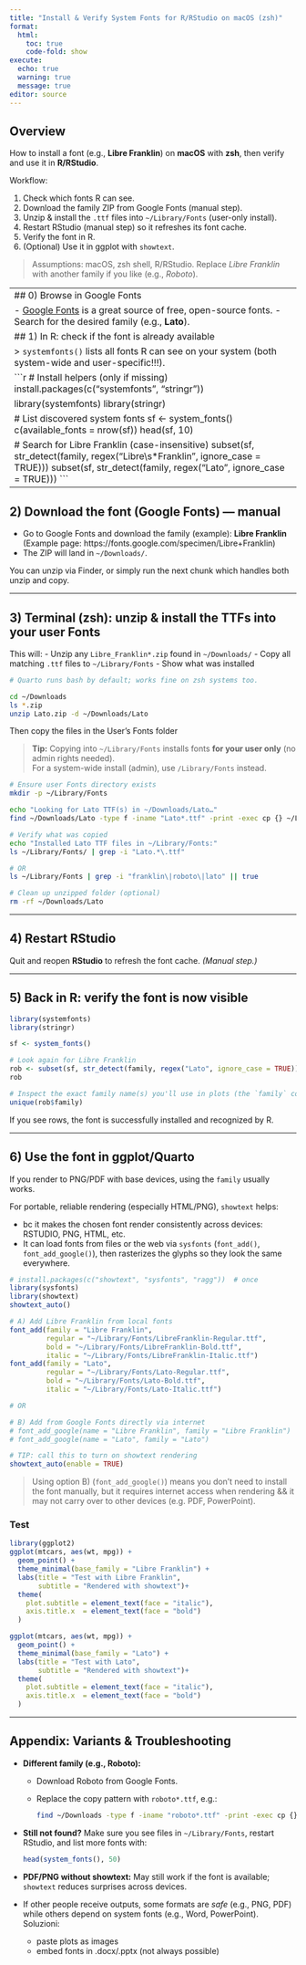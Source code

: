 ```yaml
---
title: "Install & Verify System Fonts for R/RStudio on macOS (zsh)"
format:
  html:
    toc: true
    code-fold: show
execute:
  echo: true
  warning: true
  message: true
editor: source
---
```


## Overview

How to install a font (e.g., **Libre Franklin**) on **macOS** with **zsh**, then verify and use it in **R/RStudio**.

Workflow:

1.  Check which fonts R can see.
2.  Download the family ZIP from Google Fonts (manual step).
3.  Unzip & install the `.ttf` files into `~/Library/Fonts` (user-only install).
4.  Restart RStudio (manual step) so it refreshes its font cache.
5.  Verify the font in R.
6.  (Optional) Use it in ggplot with `showtext`.

> Assumptions: macOS, zsh shell, R/RStudio. Replace *Libre Franklin* with another family if you like (e.g., *Roboto*).

------------------------------------------------------------------------
## 0) Browse in Google Fonts

- [Google Fonts](https://fonts.google.com/) is a great source of free, open-source fonts.
- Search for the desired family (e.g., **Lato**).


## 1) In R: check if the font is already available

> `systemfonts()` lists all fonts R can see on your system (both system-wide and user-specific!!!).

```r
# Install helpers (only if missing)
install.packages(c("systemfonts", "stringr"))

library(systemfonts)
library(stringr)

# List discovered system fonts
sf <- system_fonts()
c(available_fonts = nrow(sf))
head(sf, 10)

# Search for Libre Franklin (case-insensitive)
subset(sf, str_detect(family, regex("Libre\\s*Franklin", ignore_case = TRUE)))
subset(sf, str_detect(family, regex("Lato", ignore_case = TRUE)))
```

------------------------------------------------------------------------

## 2) Download the font (Google Fonts) — manual

-   Go to Google Fonts and download the family (example): **Libre Franklin**\
    (Example page: https://fonts.google.com/specimen/Libre+Franklin)
-   The ZIP will land in `~/Downloads/`.

You can unzip via Finder, or simply run the next chunk which handles both unzip and copy.

------------------------------------------------------------------------

## 3) Terminal (zsh): unzip & install the TTFs into your user Fonts

This will: - Unzip any `Libre_Franklin*.zip` found in `~/Downloads/` - Copy all matching `.ttf` files to `~/Library/Fonts` - Show what was installed

```bash
# Quarto runs bash by default; works fine on zsh systems too.

cd ~/Downloads 
ls *.zip 
unzip Lato.zip -d ~/Downloads/Lato
```

Then copy the files in the User's Fonts folder

> **Tip:** Copying into `~/Library/Fonts` installs fonts **for your user only** (no admin rights needed).\
> For a system-wide install (admin), use `/Library/Fonts` instead.

```bash
# Ensure user Fonts directory exists
mkdir -p ~/Library/Fonts

echo "Looking for Lato TTF(s) in ~/Downloads/Lato…"
find ~/Downloads/Lato -type f -iname "Lato*.ttf" -print -exec cp {} ~/Library/Fonts/ \;

# Verify what was copied
echo "Installed Lato TTF files in ~/Library/Fonts:"
ls ~/Library/Fonts/ | grep -i "Lato.*\.ttf"

# OR
ls ~/Library/Fonts | grep -i "franklin\|roboto\|lato" || true

# Clean up unzipped folder (optional)
rm -rf ~/Downloads/Lato
```

------------------------------------------------------------------------

## 4) Restart RStudio

Quit and reopen **RStudio** to refresh the font cache. *(Manual step.)*

------------------------------------------------------------------------

## 5) Back in R: verify the font is now visible

```r
library(systemfonts)
library(stringr)

sf <- system_fonts()

# Look again for Libre Franklin
rob <- subset(sf, str_detect(family, regex("Lato", ignore_case = TRUE)))
rob

# Inspect the exact family name(s) you'll use in plots (the `family` column)
unique(rob$family)
```

If you see rows, the font is successfully installed and recognized by R.

------------------------------------------------------------------------

## 6) Use the font in ggplot/Quarto

If you render to PNG/PDF with base devices, using the `family` usually works. 

For portable, reliable rendering (especially HTML/PNG), `showtext` helps:

+ bc it makes the chosen font render consistently across devices: RSTUDIO, PNG, HTML, etc.
+ It can load fonts from files or the web via `sysfonts` (`font_add()`, `font_add_google()`), then rasterizes the glyphs so they look the same everywhere.

```r
# install.packages(c("showtext", "sysfonts", "ragg"))  # once
library(sysfonts)
library(showtext)
showtext_auto()

# A) Add Libre Franklin from local fonts
font_add(family = "Libre Franklin", 
         regular = "~/Library/Fonts/LibreFranklin-Regular.ttf",
         bold = "~/Library/Fonts/LibreFranklin-Bold.ttf",
         italic = "~/Library/Fonts/LibreFranklin-Italic.ttf")
font_add(family = "Lato", 
         regular = "~/Library/Fonts/Lato-Regular.ttf",
         bold = "~/Library/Fonts/Lato-Bold.ttf",
         italic = "~/Library/Fonts/Lato-Italic.ttf")

# OR

# B) Add from Google Fonts directly via internet
# font_add_google(name = "Libre Franklin", family = "Libre Franklin")
# font_add_google(name = "Lato", family = "Lato")

# TIP: call this to turn on showtext rendering
showtext_auto(enable = TRUE)
```

> Using option B) (`font_add_google()`) means you don't need to install the font manually, but it requires internet access when rendering && it may not carry over to other devices (e.g. PDF, PowerPoint).

### Test
```r
library(ggplot2)
ggplot(mtcars, aes(wt, mpg)) +
  geom_point() +
  theme_minimal(base_family = "Libre Franklin") +
  labs(title = "Test with Libre Franklin",
       subtitle = "Rendered with showtext")+
  theme(
    plot.subtitle = element_text(face = "italic"),
    axis.title.x  = element_text(face = "bold")
  )

ggplot(mtcars, aes(wt, mpg)) +
  geom_point() +
  theme_minimal(base_family = "Lato") +
  labs(title = "Test with Lato",
       subtitle = "Rendered with showtext")+
  theme(
    plot.subtitle = element_text(face = "italic"),
    axis.title.x  = element_text(face = "bold")
  )
```

------------------------------------------------------------------------

## Appendix: Variants & Troubleshooting

-   **Different family (e.g., Roboto):**

    -   Download Roboto from Google Fonts.

    -   Replace the copy pattern with `roboto*.ttf`, e.g.:

        ``` bash
        find ~/Downloads -type f -iname "roboto*.ttf" -print -exec cp {} ~/Library/Fonts/ \;
        ```

-   **Still not found?** Make sure you see files in `~/Library/Fonts`, restart RStudio, and list more fonts with:

    ``` r
    head(system_fonts(), 50)
    ```

-   **PDF/PNG without showtext:** May still work if the font is available; `showtext` reduces surprises across devices.

-  If other people receive outputs, some formats are _safe_ (e.g., PNG, PDF) while others depend on system fonts (e.g., Word, PowerPoint). Soluzioni:
   - paste plots as images
   - embed fonts in .docx/.pptx (not always possible)
